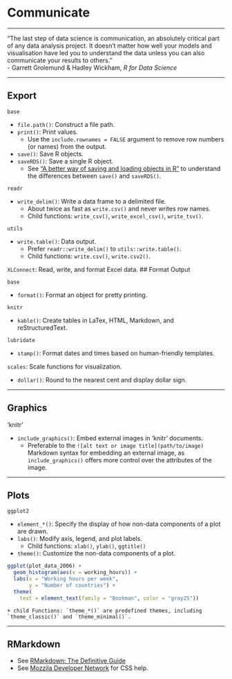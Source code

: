 # Communicate

***
"The last step of data science is communication, an absolutely critical part of any data analysis project. It doesn't matter how well your models and visualisation have led you to understand the data unless you can also communicate your results to others."  
- Garrett Grolemund & Hadley Wickham, *R for Data Science*

***
## Export

`base`

* `file.path()`: Construct a file path.
* `print()`: Print values.
    + Use the `include.rownames = FALSE` argument to remove row numbers (or names) from the output.
* `save()`: Save R objects.
* `saveRDS()`: Save a single R object.
    + See ["A better way of saving and loading objects in R"](https://www.fromthebottomoftheheap.net/2012/04/01/saving-and-loading-r-objects/) to understand the differences between `save()` and `saveRDS()`.

`readr`

* `write_delim()`: Write a data frame to a delimited file.
    + About twice as fast as `write.csv()` and never writes row names.
    + Child functions: `write_csv()`, `write_excel_csv()`, `write_tsv()`.

`utils`

* `write.table()`: Data output.
    + Prefer `readr::write_delim()` to `utils::write.table()`.
    + Child functions: `write.csv()`, `write.csv2()`.
    
`XLConnect`: Read, write, and format Excel data.
## Format Output

`base`

* `format()`: Format an object for pretty printing.

`knitr`

* `kable()`: Create tables in LaTex, HTML, Markdown, and reStructuredText.

`lubridate`

* `stamp()`: Format dates and times based on human-friendly templates.

`scales`: Scale functions for visualization.

* `dollar()`: Round to the nearest cent and display dollar sign. 

***
## Graphics

'knitr'

* `include_graphics()`: Embed external images in 'knitr' documents.
    + Preferable to the `![alt text or image title](path/to/image)` Markdown syntax for embedding an external image, as `include_graphics()` offers more control over the attributes of the image.

***
## Plots

`ggplot2`

* `element_*()`: Specify the display of how non-data components of a plot are drawn.
* `labs()`: Modify axis, legend, and plot labels.
    + Child functions: `xlab()`, `ylab()`, `ggtitle()`
* `theme()`: Customize the non-data components of a plot.
```r
ggplot(plot_data_2006) +
  geom_histogram(aes(x = working_hours)) +
  labs(x = "Working hours per week",
       y = "Number of countries") +
  theme(
    text = element_text(family = "Bookman", color = "gray25"))
```
    + child Functions: `theme_*()` are predefined themes, including `theme_classic()` and `theme_minimal()`.
    
***
## RMarkdown

* See [RMarkdown: The Definitive Guide](https://bookdown.org/yihui/rmarkdown/)
* See [Mozzila Developer Network](https://developer.mozilla.org/en-US/docs/Web/CSS/CSS_Selectors) for CSS help.